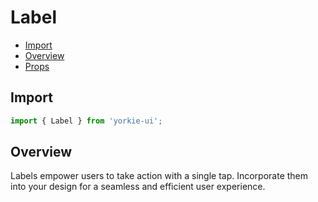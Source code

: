 # Label


<Meta of={LabelStories} />

- [Import](#import)
- [Overview](#overview)
- [Props](#props)

## Import

```jsx
import { Label } from 'yorkie-ui';
```

## Overview

Labels empower users to take action with a single tap. Incorporate them into your design for a seamless and efficient user experience.

<Canvas of={LabelStories.Overview} />

